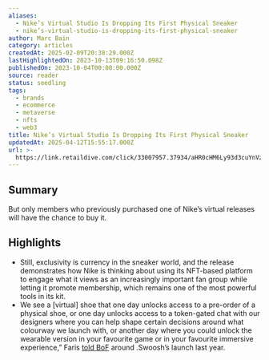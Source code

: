 ```yaml
---
aliases:
  - Nike’s Virtual Studio Is Dropping Its First Physical Sneaker
  - nike’s-virtual-studio-is-dropping-its-first-physical-sneaker
author: Marc Bain
category: articles
createdAt: 2025-02-09T20:38:29.000Z
lastHighlightedOn: 2023-10-13T09:16:50.098Z
publishedOn: 2023-10-04T00:00:00.000Z
source: reader
status: seedling
tags:
  - brands
  - ecommerce
  - metaverse
  - nfts
  - web3
title: Nike’s Virtual Studio Is Dropping Its First Physical Sneaker
updatedAt: 2025-04-12T15:55:17.000Z
url: >-
  https://link.retaildive.com/click/33007957.37934/aHR0cHM6Ly93d3cuYnVzaW5lc3NvZmZhc2hpb24uY29tL2FydGljbGVzL3RlY2hub2xvZ3kvbmlrZXMtdmlydHVhbC1zdHVkaW8taXMtZHJvcHBpbmctaXRzLWZpcnN0LXBoeXNpY2FsLXNuZWFrZXIv/637e582e0821e0a3d7090092B8b131d63
---
```

## Summary

But only members who previously purchased one of Nike’s virtual releases will have the chance to buy it.

## Highlights

- Still, exclusivity is currency in the sneaker world, and the release demonstrates how Nike is thinking about using its NFT-based platform to engage what it views as an increasingly important fan group while letting it promote membership, which remains one of the most powerful tools in its kit.
- We see a [virtual] shoe that one day unlocks access to a pre-order of a physical shoe, or one day unlocks access to a token-gated chat with our designers where you can help shape certain decisions around what colourway we launch with, or another day where you could unlock the wearable version in your favourite game or in your favourite immersive experience,” Faris [told BoF](https://www.businessoffashion.com/articles/technology/nike-is-launching-its-first-big-web3-project/) around .Swoosh’s launch last year.
